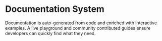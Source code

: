 # Documentation System

Documentation is auto-generated from code and enriched with interactive examples. A live playground and community contributed guides ensure developers can quickly find what they need.
